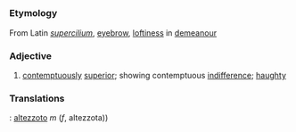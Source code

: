 =={{en}}==
===Etymology===
From Latin ''[[supercilium]]'', [[eyebrow]], [[loftiness]] in [[demeanour]]

===Adjective===
# [[contemptuously]] [[superior]]; showing contemptuous [[indifference]]; [[haughty]]

===Translations===
{{it}}: [[altezzoto]] ''m'' (''f'', altezzota))